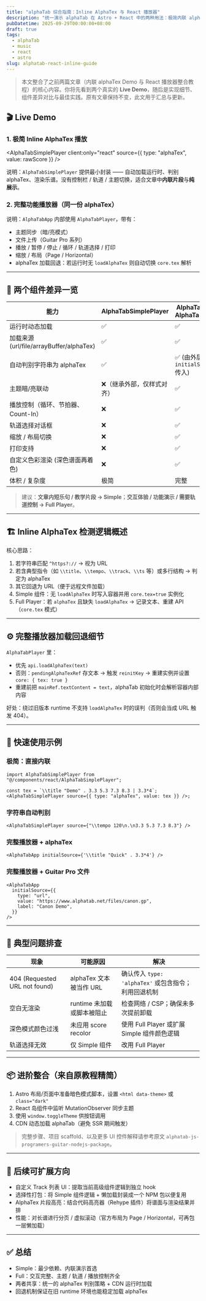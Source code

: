 ```yaml
---
title: "alphaTab 综合指南：Inline AlphaTex 与 React 播放器"
description: "统一演示 alphaTab 在 Astro + React 中的两种用法：极简内联 alphaTex 播放与完整功能播放器（主题、轨道、控制栏）。"
pubDatetime: 2025-09-29T00:00:00+08:00
draft: true
tags:
  - alphaTab
  - music
  - react
  - astro
slug: alphatab-react-inline-guide
---
```



> 本文整合了之前两篇文章（内联 alphaTex Demo 与 React 播放器整合教程）的核心内容。你将先看到两个真实的 **Live Demo**，随后是实现细节、组件差异对比与最佳实践。原有文章保持不变，此文用于汇总与更新。

## 🎬 Live Demo

### 1. 极简 Inline AlphaTex 播放

<AlphaTabSimplePlayer
  client:only="react"
  source={{ type: "alphaTex", value: rawScore }}
/>

说明：`AlphaTabSimplePlayer` 提供最小封装 —— 自动加载运行时、判别 alphaTex、渲染乐谱。没有控制栏 / 轨道 / 主题切换，适合文章中**内联片段**与**纯展示**。

### 2. 完整功能播放器（同一份 alphaTex）

<AlphaTabApp
  client:only="react"
  initialSource={rawScore}
  heading="Full Player (AlphaTex)"
  description="完整功能播放器对同一段 alphaTex 的加载"
/>

说明：`AlphaTabApp` 内部使用 `AlphaTabPlayer`，带有：

- 主题同步（暗/亮模式）
- 文件上传（Guitar Pro 系列）
- 播放 / 暂停 / 停止 / 循环 / 轨道选择 / 打印
- 缩放 / 布局（Page / Horizontal）
- alphaTex 加载回退：若运行时无 `loadAlphaTex` 则自动切换 `core.tex` 解析

---

## 🧩 两个组件差异一览

| 能力                                     | AlphaTabSimplePlayer       | AlphaTabApp / AlphaTabPlayer     |
| ---------------------------------------- | -------------------------- | -------------------------------- |
| 运行时动态加载                           | ✅                         | ✅                               |
| 加载来源 (url/file/arrayBuffer/alphaTex) | ✅                         | ✅                               |
| 自动判别字符串为 alphaTex                | ✅                         | ✅ (由外层 `initialSource` 传入) |
| 主题暗/亮联动                            | ❌（继承外部，仅样式对齐） | ✅                               |
| 播放控制（循环、节拍器、Count-In）       | ❌                         | ✅                               |
| 轨道选择对话框                           | ❌                         | ✅                               |
| 缩放 / 布局切换                          | ❌                         | ✅                               |
| 打印支持                                 | ❌                         | ✅                               |
| 自定义色彩渲染 (深色谱面再着色)          | ❌                         | ✅                               |
| 体积 / 复杂度                            | 极简                       | 完整                             |

> 建议：**文章内短乐句 / 教学片段 → Simple**；**交互体验 / 功能演示 / 需要轨道控制 → Full Player**。

---

## 🏗️ Inline AlphaTex 检测逻辑概述

核心思路：

1. 若字符串匹配 `^https?://` → 视为 URL
2. 若含典型指令（如 `\\title`、`\\tempo`、`\\track`、`\\ts` 等）或多行结构 → 判定为 alphaTex
3. 其它回退为 URL（便于远程文件加载）
4. Simple 组件：无 `loadAlphaTex` 时写入容器并用 `core.tex=true` 实例化
5. Full Player：若 `alphaTex` 且缺失 `loadAlphaTex` → 记录文本、重建 API（`core.tex` 模式）

---

## ⚙️ 完整播放器加载回退细节

`AlphaTabPlayer` 里：

- 优先 `api.loadAlphaTex(text)`
- 否则：`pendingAlphaTexRef` 存文本 → 触发 `reinitKey` → 重建实例并设置 `core: { tex: true }`
- 重建前把 `mainRef.textContent = text`，alphaTab 初始化时会解析容器内部内容

好处：绕过旧版本 runtime 不支持 `loadAlphaTex` 时的误判（否则会当成 URL 触发 404）。

---

## 🚀 快速使用示例

### 极简：直接内联

```tsx
import AlphaTabSimplePlayer from "@/components/react/AlphaTabSimplePlayer";

const tex = `\\title "Demo" . 3.3 5.3 7.3 8.3 | 3.3*4`;
<AlphaTabSimplePlayer source={{ type: "alphaTex", value: tex }} />;
```

### 字符串自动判别

```tsx
<AlphaTabSimplePlayer source={"\\tempo 120\n.\n3.3 5.3 7.3 8.3"} />
```

### 完整播放器 + alphaTex

```tsx
<AlphaTabApp initialSource={'\\title "Quick" . 3.3*4'} />
```

### 完整播放器 + Guitar Pro 文件

```tsx
<AlphaTabApp
  initialSource={{
    type: "url",
    value: "https://www.alphatab.net/files/canon.gp",
    label: "Canon Demo",
  }}
/>
```

---

## 🧪 典型问题排查

| 现象                          | 可能原因                   | 解决                                                 |
| ----------------------------- | -------------------------- | ---------------------------------------------------- |
| 404 (Requested URL not found) | alphaTex 文本被当作 URL    | 确认传入 `type: 'alphaTex'` 或包含指令；利用回退机制 |
| 空白无渲染                    | runtime 未加载或脚本被阻止 | 检查网络 / CSP；确保未多次提前卸载                   |
| 深色模式颜色过浅              | 未应用 score recolor       | 使用 Full Player 或扩展 Simple 组件颜色逻辑          |
| 轨道选择无效                  | 仅 Simple 组件             | 改用 Full Player                                     |

---

## 📦 进阶整合（来自原教程精简）

1. Astro 布局/页面中准备暗色模式脚本，设置 `<html data-theme>` 或 `class="dark"`
2. React 岛组件中监听 MutationObserver 同步主题
3. 使用 `window.toggleTheme` 供按钮调用
4. CDN 动态加载 alphaTab（避免 SSR 期间触发）

> 完整步骤、项目 scaffold、以及更多 UI 控件解释请参考原文 `alphatab-js-programers-guitar-nodejs-package`。

---

## 🧵 后续可扩展方向

- 自定义 Track 列表 UI：提取当前高级组件逻辑到独立 hook
- 选择性打包：将 Simple 组件逻辑 + 懒加载封装成一个 NPM 包以便复用
- AlphaTex 片段高亮：结合代码高亮器（Rehype 插件）将谱面与渲染结果并排
- 性能：对长谱进行分页 / 虚拟滚动（官方布局为 Page / Horizontal，可再包一层懒加载）

---

## ✅ 总结

- Simple：最少依赖、内联演示首选
- Full：交互完整、主题 / 轨道 / 播放控制齐全
- 两者共享：统一的 alphaTex 判别策略 + CDN 运行时加载
- 回退机制保证在旧 runtime 环境也能稳定加载 alphaTex
